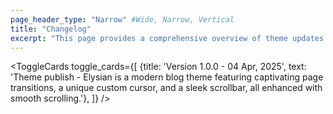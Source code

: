 ```yaml
---
page_header_type: "Narrow" #Wide, Narrow, Vertical
title: "Changelog"
excerpt: "This page provides a comprehensive overview of theme updates and changes."
---
```


<ToggleCards 
    toggle_cards={[
        {title: 'Version 1.0.0 - 04 Apr, 2025', text: 'Theme publish - Elysian is a modern blog theme featuring captivating page transitions, a unique custom cursor, and a sleek scrollbar, all enhanced with smooth scrolling.'},
    ]}
/>